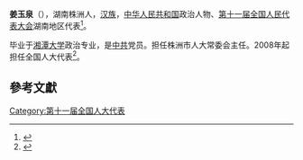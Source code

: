 '''姜玉泉'''（{{bd|1955年||}}），湖南株洲人，[[汉族|汉族]]，[[中华人民共和国|中华人民共和国]]政治人物、[[第十一届全国人民代表大会|第十一届全国人民代表大会]]湖南地区代表<ref>{{cite web|author=新华网|title=第十一届全国人大代表|url=http://news.xinhuanet.com/ziliao/2008-03/03/content_7708230.htm?node=36628|publisher=新华网|accessdate=2014-01-07|archive-date=2014-01-10|archive-url=https://web.archive.org/web/20140110211415/http://news.xinhuanet.com/ziliao/2008-03/03/content_7708230.htm?node=36628|dead-url=no}}</ref>。

毕业于[[湘潭大学|湘潭大学]]政治专业，是[[中共|中共]]党员。担任株洲市人大常委会主任。2008年起担任全国人大代表<ref>{{cite news|title=全国人大代表信息-姜玉泉|url=http://210.82.31.1:8084/delegate/viewDelegate.action?dbid=111759|accessdate=2013-04-05|newspaper=全国人大网|archive-url=https://web.archive.org/web/20140517164224/http://www.npc.gov.cn/delegate/viewDelegate.action?dbid=111759|archive-date=2014-05-17|dead-url=yes}}</ref>。

==參考文獻==
{{reflist}}
[[Category:第十一届全国人大代表|Category:第十一届全国人大代表]]